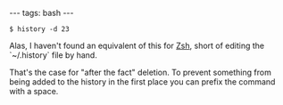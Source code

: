 ---
tags: bash
---
<pre lang="shell">$ history -d 23</pre>

Alas, I haven't found an equivalent of this for [[Zsh]], short of editing the `~/.history` file by hand.

That's the case for "after the fact" deletion. To prevent something from being added to the history in the first place you can prefix the command with a space.
